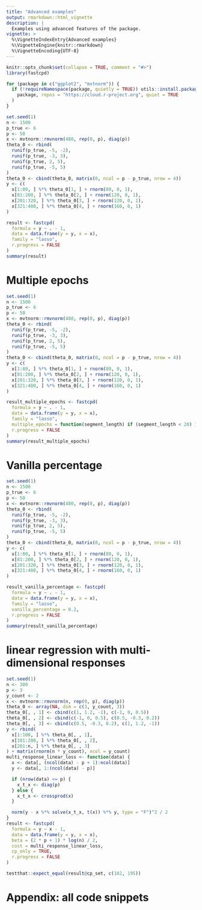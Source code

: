 ```yaml
---
title: "Advanced examples"
output: rmarkdown::html_vignette
description: |
  Examples using advanced features of the package.
vignette: >
  %\VignetteIndexEntry{Advanced examples}
  %\VignetteEngine{knitr::rmarkdown}
  %\VignetteEncoding{UTF-8}
---
```


```r
knitr::opts_chunk$set(collapse = TRUE, comment = "#>")
library(fastcpd)
```

```r
for (package in c("ggplot2", "mvtnorm")) {
  if (!requireNamespace(package, quietly = TRUE)) utils::install.packages(
    package, repos = "https://cloud.r-project.org", quiet = TRUE
  )
}
```

```r
set.seed(1)
n <- 1500
p_true <- 6
p <- 50
x <- mvtnorm::rmvnorm(480, rep(0, p), diag(p))
theta_0 <- rbind(
  runif(p_true, -5, -2),
  runif(p_true, -3, 3),
  runif(p_true, 2, 5),
  runif(p_true, -5, 5)
)
theta_0 <- cbind(theta_0, matrix(0, ncol = p - p_true, nrow = 4))
y <- c(
  x[1:80, ] %*% theta_0[1, ] + rnorm(80, 0, 1),
  x[81:200, ] %*% theta_0[2, ] + rnorm(120, 0, 1),
  x[201:320, ] %*% theta_0[3, ] + rnorm(120, 0, 1),
  x[321:480, ] %*% theta_0[4, ] + rnorm(160, 0, 1)
)
```

```r
result <- fastcpd(
  formula = y ~ . - 1,
  data = data.frame(y = y, x = x),
  family = "lasso",
  r.progress = FALSE
)
summary(result)
```

# Multiple epochs

```r
set.seed(1)
n <- 1500
p_true <- 6
p <- 50
x <- mvtnorm::rmvnorm(480, rep(0, p), diag(p))
theta_0 <- rbind(
  runif(p_true, -5, -2),
  runif(p_true, -3, 3),
  runif(p_true, 2, 5),
  runif(p_true, -5, 5)
)
theta_0 <- cbind(theta_0, matrix(0, ncol = p - p_true, nrow = 4))
y <- c(
  x[1:80, ] %*% theta_0[1, ] + rnorm(80, 0, 1),
  x[81:200, ] %*% theta_0[2, ] + rnorm(120, 0, 1),
  x[201:320, ] %*% theta_0[3, ] + rnorm(120, 0, 1),
  x[321:480, ] %*% theta_0[4, ] + rnorm(160, 0, 1)
)
```

```r
result_multiple_epochs <- fastcpd(
  formula = y ~ . - 1,
  data = data.frame(y = y, x = x),
  family = "lasso",
  multiple_epochs = function(segment_length) if (segment_length < 20) 1 else 0,
  r.progress = FALSE
)
summary(result_multiple_epochs)
```

# Vanilla percentage

```r
set.seed(1)
n <- 1500
p_true <- 6
p <- 50
x <- mvtnorm::rmvnorm(480, rep(0, p), diag(p))
theta_0 <- rbind(
  runif(p_true, -5, -2),
  runif(p_true, -3, 3),
  runif(p_true, 2, 5),
  runif(p_true, -5, 5)
)
theta_0 <- cbind(theta_0, matrix(0, ncol = p - p_true, nrow = 4))
y <- c(
  x[1:80, ] %*% theta_0[1, ] + rnorm(80, 0, 1),
  x[81:200, ] %*% theta_0[2, ] + rnorm(120, 0, 1),
  x[201:320, ] %*% theta_0[3, ] + rnorm(120, 0, 1),
  x[321:480, ] %*% theta_0[4, ] + rnorm(160, 0, 1)
)
```

```r
result_vanilla_percentage <- fastcpd(
  formula = y ~ . - 1,
  data = data.frame(y = y, x = x),
  family = "lasso",
  vanilla_percentage = 0.2,
  r.progress = FALSE
)
summary(result_vanilla_percentage)
```

# linear regression with multi-dimensional responses

```r
set.seed(1)
n <- 300
p <- 3
y_count <- 2
x <- mvtnorm::rmvnorm(n, rep(0, p), diag(p))
theta_0 <- array(NA, dim = c(3, y_count, 3))
theta_0[, , 1] <- cbind(c(1, 1.2, -1), c(-1, 0, 0.5))
theta_0[, , 2] <- cbind(c(-1, 0, 0.5), c(0.5, -0.3, 0.2))
theta_0[, , 3] <- cbind(c(0.5, -0.3, 0.2), c(1, 1.2, -1))
y <- rbind(
  x[1:100, ] %*% theta_0[, , 1],
  x[101:200, ] %*% theta_0[, , 2],
  x[201:n, ] %*% theta_0[, , 3]
) + matrix(rnorm(n * y_count), ncol = y_count)
multi_response_linear_loss <- function(data) {
  x <- data[, (ncol(data) - p + 1):ncol(data)]
  y <- data[, 1:(ncol(data) - p)]

  if (nrow(data) <= p) {
    x_t_x <- diag(p)
  } else {
    x_t_x <- crossprod(x)
  }

  norm(y - x %*% solve(x_t_x, t(x)) %*% y, type = "F")^2 / 2
}
result <- fastcpd(
  formula = y ~ x - 1,
  data = data.frame(y = y, x = x),
  beta = (2 * p + 1) * log(n) / 2,
  cost = multi_response_linear_loss,
  cp_only = TRUE,
  r.progress = FALSE
)

testthat::expect_equal(result@cp_set, c(102, 195))
```

# Appendix: all code snippets

```r
```
